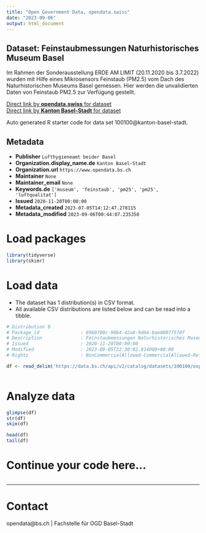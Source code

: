 ```yaml
---
title: "Open Government Data, opendata.swiss"
date: "2023-09-06"
output: html_document
---
```


## Dataset: Feinstaubmessungen Naturhistorisches Museum Basel

Im Rahmen der Sonderausstellung ERDE AM LIMIT (20.11.2020 bis 3.7.2022) wurden mit Hilfe eines Mikrosensors Feinstaub (PM2.5) vom Dach des Naturhistorischen Museums Basel gemessen. Hier werden die unvalidierten Daten von Feinstaub PM2.5 zur Verfügung gestellt.

[Direct link by **opendata.swiss** for dataset](https://opendata.swiss/de/dataset/feinstaubmessungen-naturhistorisches-museum-basel)<br>
[Direct link by **Kanton Basel-Stadt** for dataset](https://data.bs.ch/explore/dataset/100100/)

Auto generated R starter code for data set 100100@kanton-basel-stadt.

## Metadata

- **Publisher** `Lufthygieneamt beider Basel`
- **Organization.display_name.de** `Kanton Basel-Stadt`
- **Organization.url** `https://www.opendata.bs.ch`
- **Maintainer** `None`
- **Maintainer_email** `None`
- **Keywords.de** `['museum', 'feinstaub', 'pm25', 'pm25', 'luftqualitat']`
- **Issued** `2020-11-20T00:00:00`
- **Metadata_created** `2023-07-05T14:12:47.278115`
- **Metadata_modified** `2023-09-06T00:44:07.235350`


# Load packages

```r

library(tidyverse)
library(skimr)

```

# Load data

-   The dataset has 1 distribution(s) in CSV format.
-   All available CSV distributions are listed below and can be read into a tibble.

```r

# Distribution 0
# Package_id               : 8960700c-9064-42a8-9d04-bae00077570f
# Description              : Feinstaubmessungen Naturhistorisches Museum Basel (csv)
# Issued                   : 2020-11-20T00:00:00
# Modified                 : 2023-09-05T22:30:02.814000+00:00
# Rights                   : NonCommercialAllowed-CommercialAllowed-ReferenceRequired

df <- read_delim('https://data.bs.ch/api/v2/catalog/datasets/100100/exports/csv')



```

# Analyze data

```r

glimpse(df)
str(df)
skim(df)

head(df)
tail(df)

```

# Continue your code here...

```r

```

------------------------------------------------------------------------

# Contact

opendata@bs.ch | Fachstelle für OGD Basel-Stadt
